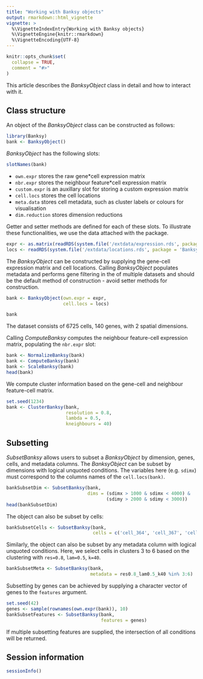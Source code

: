 ```yaml
---
title: "Working with Banksy objects"
output: rmarkdown::html_vignette
vignette: >
  %\VignetteIndexEntry{Working with Banksy objects}
  %\VignetteEngine{knitr::rmarkdown}
  %\VignetteEncoding{UTF-8}
---
```


```r
knitr::opts_chunk$set(
  collapse = TRUE,
  comment = "#>"
)
```

This article describes the *BanksyObject* class in detail and how to interact 
with it. 

## Class structure

An object of the *BanksyObject* class can be constructed as follows:

```r
library(Banksy)
bank <- BanksyObject()
```

*BanksyObject* has the following slots:
```r
slotNames(bank)
```

* `own.expr` stores the raw gene*cell expression matrix  
* `nbr.expr` stores the neighbour feature*cell expression matrix   
* `custom.expr` is an auxillary slot for storing a custom expression matrix
* `cell.locs` stores the cell locations   
* `meta.data` stores cell metadata, such as cluster labels or colours for 
   visualisation  
* `dim.reduction` stores dimension reductions 

Getter and setter methods are defined for each of these slots.
To illustrate these functionalities, we use the data attached with the package.
```r
expr <- as.matrix(readRDS(system.file('/extdata/expression.rds', package = 'Banksy')))
locs <- readRDS(system.file('/extdata/locations.rds', package = 'Banksy'))
```

The *BanksyObject* can be constructed by supplying the gene-cell expression 
matrix and cell locations. Calling *BanksyObject* populates metadata and performs
gene filtering in the of multiple datasets and should be the default method of 
construction - avoid setter methods for construction. 
```r
bank <- BanksyObject(own.expr = expr,
                     cell.locs = locs)

bank
```
The dataset consists of 6725 cells, 140 genes, with 2 spatial dimensions.

Calling *ComputeBanksy* computes the neighbour feature-cell expression matrix,
populating the `nbr.expr` slot: 
```r
bank <- NormalizeBanksy(bank)
bank <- ComputeBanksy(bank)
bank <- ScaleBanksy(bank)
head(bank)
```

We compute cluster information based on the gene-cell and neighbour feature-cell 
matrix.
```r
set.seed(1234)
bank <- ClusterBanksy(bank, 
                      resolution = 0.8,
                      lambda = 0.5,
                      kneighbours = 40)
```

## Subsetting

*SubsetBanksy* allows users to subset a *BanksyObject* by dimension, genes, 
cells, and metadata columns. The *BanksyObject* can be subset by dimensions with
logical unquoted conditions. The variables here (e.g. `sdimx`) must correspond
to the columns names of the `cell.locs(bank)`. 
```r
bankSubsetDim <- SubsetBanksy(bank,
                              dims = (sdimx > 1000 & sdimx < 4000) &
                                     (sdimy > 2000 & sdimy < 3000))
head(bankSubsetDim)
```

The object can also be subset by cells:
```r
bankSubsetCells <- SubsetBanksy(bank,
                                cells = c('cell_364', 'cell_367', 'cell_384', 'cell_389'))
```

Similarly, the object can also be subset by any metadata column with logical 
unquoted conditions. Here, we select cells in clusters 3 to 6 based on the 
clustering with `res=0.8`, `lam=0.5`, `k=40`. 
```r
bankSubsetMeta <- SubsetBanksy(bank,
                               metadata = res0.8_lam0.5_k40 %in% 3:6)
```

Subsetting by genes can be achieved by supplying a character vector of genes
to the `features` argument.
```r
set.seed(42)
genes <- sample(rownames(own.expr(bank)), 10)
bankSubsetFeatures <- SubsetBanksy(bank,
                                   features = genes)
```

If multiple subsetting features are supplied, the intersection of all conditions
will be returned.

## Session information
```r
sessionInfo()
```

